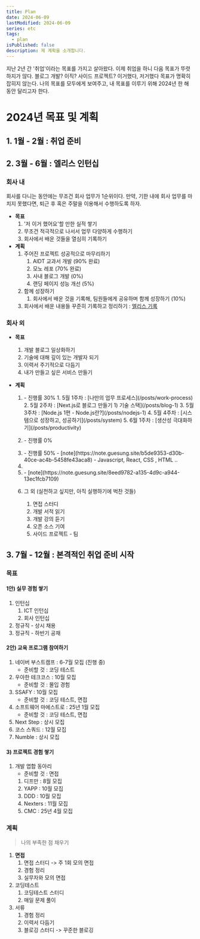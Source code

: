 ```yaml
---
title: Plan
date: 2024-06-09
lastModified: 2024-06-09
series: etc
tags:
  - plan
isPublished: false
description: 제 계획을 소개합니다.
---
```


지난 2년 간 '취업'이라는 목표를 가지고 살아왔다. 이제 취업을 하니 다음 목표가 뚜렷하지가 않다. 블로그 개발? 이직? 사이드 프로젝트? 이거했다, 저거했다 목표가 명확히 잡히지 않는다. 나의 목표를 모두에게 보여주고, 내 목표를 이루기 위해 2024년 한 해 동안 달리고자 한다.

# 2024년 목표 및 계획

## 1. 1월 - 2월 : 취업 준비

## 2. 3월 - 6월 : 엘리스 인턴십

### 회사 내

회사를 다니는 동안에는 무조건 회사 업무가 1순위이다. 만약, 기한 내에 회사 업무를 마치지 못했다면, 퇴근 후 혹은 주말을 이용해서 수행하도록 하자.

- **목표**
  1. '저 이거 했어요'할 만한 실적 쌓기
  2. 무조건 적극적으로 나서서 업무 다양하게 수행하기
  3. 회사에서 배운 것들을 열심히 기록하기
- **계획**
  1. 주어진 프로젝트 성공적으로 마무리하기
     1. AIDT 교과서 개발 (90% 완료)
     2. 모노 레포 (70% 완료)
     3. 사내 블로그 개발 (0%)
     4. 랜딩 페이지 성능 개선 (5%)
  2. 함께 성장하기
     1. 회사에서 배운 것을 기록해, 팀원들에게 공유하며 함께 성장하기 (10%)
  3. 회사에서 배운 내용들 꾸준히 기록하고 정리하기 : [엘리스 기록](https://note.guesung.site/3ae9890e-83c6-4ce2-a316-1b6df3d4ce3c)

### 회사 외

- **목표**
  1. 개발 블로그 일상화하기
  2. 기술에 대해 깊이 있는 개발자 되기
  3. 이력서 주기적으로 다듬기
  4. 내가 만들고 싶은 서비스 만들기
- **계획**

  1. <Toggle title="블로그 1주일 1포스팅 실천하기">
       - 진행률 30% 1. 5월 1주차 : [나만의 업무 프로세스](/posts/work-process)
       2. 5월 2주차 : [Next.js로 블로그 만들기 1) 기술 스택](/posts/blog-1) 3.
       5월 3주차 : [Node.js 1편 - Node.js란?](/posts/nodejs-1) 4. 5월 4주차 :
       [시스템으로 성장하고, 성공하기](/posts/system) 5. 6월 1주차 : [생산성
       극대화하기](/posts/productivity)
     </Toggle>

  2. <Toggle title="블로그 포스팅 후, 링크드인에 홍보하기">- 진행률 0%</Toggle>

  3. <Toggle title="기술 스택 하나씩 딥다이브하기 : `Node.js`, `React.js`,`Next.js`">
       - 진행률 50% -
       [note](https://note.guesung.site/b5de9353-d30b-40ce-ac4b-5458fe43aca8) -
       Javascript, React, CSS , HTML ..
     </Toggle>
  4. <Toggle title="이력서 매달 1회 이상 다듬기">

     </Toggle>

  5. <Toggle title="개발 블로그 만들어서 하루 접속자 100명 이상 달성하기">
       - [note](https://note.guesung.site/8eed9782-a135-4d9c-a944-13ec1fcb7109)
     </Toggle>
  6. 그 외 (실천하고 싶지만, 아직 실행하기에 벅찬 것들)
     1. 면접 스터디
     2. 개발 서적 읽기
     3. 개발 강의 듣기
     4. 오픈 소스 기여
     5. 사이드 프로젝트 - 팀

## 3. 7월 - 12월 : 본격적인 취업 준비 시작

### 목표

#### 1안) 실무 경험 쌓기

1. 인턴십
   1. ICT 인턴십
   2. 회사 인턴십
2. 정규직 - 상시 채용
3. 정규직 - 하반기 공채

#### 2안) 교육 프로그램 참여하기

1. 네이버 부스트캠프 : 6-7월 모집 (진행 중)
   - 준비할 것 : 코딩 테스트
2. 우아한 테크코스 : 10월 모집
   - 준비할 것 : 몰입 경험
3. SSAFY : 10월 모집
   - 준비할 것 : 코딩 테스트, 면접
4. 소프트웨어 마에스트로 : 25년 1월 모집
   - 준비할 것 : 코딩 테스트, 면접
5. Next Step : 상시 모집
6. 코스 스쿼드 : 12월 모집
7. Numble : 상시 모집

#### 3) 프로젝트 경험 쌓기

1. 개발 엽합 동아리
   - 준비할 것 : 면접
   1. 디프만 : 8월 모집
   2. YAPP : 10월 모집
   3. DDD : 10월 모집
   4. Nexters : 11월 모집
   5. CMC : 25년 4월 모집

### 계획

> 나의 부족한 점 채우기

1. **면접**
   1. 면접 스터디 -> 주 1회 모의 면접
   2. 경험 정리
   3. 실무자와 모의 면접
2. 코딩테스트
   1. 코딩테스트 스터디
   2. 매일 문제 풀이
3. 서류
   1. 경험 정리
   2. 이력서 다듬기
   3. 블로깅 스터디 -> 꾸준한 블로깅
